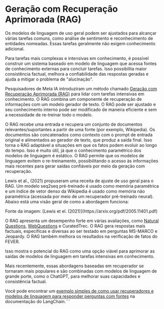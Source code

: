 # Geração com Recuperação Aprimorada (RAG)


Os modelos de linguagem de uso geral podem ser ajustados para alcançar várias tarefas comuns, como análise de sentimento e reconhecimento de entidades nomeadas. Essas tarefas geralmente não exigem conhecimento adicional.

Para tarefas mais complexas e intensivas em conhecimento, é possível construir um sistema baseado em modelo de linguagem que acessa fontes de conhecimento externas para concluir tarefas. Isso possibilita maior consistência factual, melhora a confiabilidade das respostas geradas e ajuda a mitigar o problema de "alucinação".

Pesquisadores de Meta IA introduziram um método chamado [Geração com Recuperação Aprimorada (RAG)](https://ai.facebook.com/blog/retrieval-augmented-generation-streamlining-the-creation-of-intelligent-natural-language-processing-models/) para lidar com tarefas intensivas em conhecimento. O RAG combina um componente de recuperação de informações com um modelo gerador de texto. O RAG pode ser ajustado e seu conhecimento interno pode ser modificado de maneira eficiente e sem a necessidade de re-treinar todo o modelo.

O RAG recebe uma entrada e recupera um conjunto de documentos relevantes/suportantes a partir de uma fonte (por exemplo, Wikipedia). Os documentos são concatenados como contexto com o prompt de entrada original e alimentados ao gerador de texto, que produz a saída final. Isso torna o RAG adaptável a situações em que os fatos podem evoluir ao longo do tempo. Isso é muito útil, já que o conhecimento paramétrico dos modelos de linguagem é estático. O RAG permite que os modelos de linguagem evitem o re-treinamento, possibilitando o acesso às informações mais recentes para gerar saídas confiáveis por meio da geração com recuperação.

Lewis et al., (2021) propuseram uma receita de ajuste de uso geral para o RAG. Um modelo seq2seq pré-treinado é usado como memória paramétrica e um índice de vetor denso da Wikipedia é usado como memória não paramétrica (acessada por meio de um recuperador pré-treinado neural). Abaixo está uma visão geral de como a abordagem funciona:

<Screenshot src={RAG} alt="RAG" />
Fonte da imagem: [Lewis et el. (2021)](https://arxiv.org/pdf/2005.11401.pdf) 

O RAG apresenta um desempenho forte em várias avaliações, como [Natural Questions](https://ai.google.com/research/NaturalQuestions), [WebQuestions](https://paperswithcode.com/dataset/webquestions) e CuratedTrec. O RAG gera respostas mais factuais, específicas e diversas ao ser testado em perguntas MS-MARCO e Jeopardy. O RAG também melhora os resultados na verificação de fatos do FEVER.

Isso mostra o potencial do RAG como uma opção viável para aprimorar as saídas de modelos de linguagem em tarefas intensivas em conhecimento.

Mais recentemente, essas abordagens baseadas em recuperador se tornaram mais populares e são combinadas com modelos de linguagem de grande porte, como o ChatGPT, para melhorar suas capacidades e consistência factual.

Você pode encontrar um [exemplo simples de como usar recuperadores e modelos de linguagem para responder perguntas com fontes](https://python.langchain.com/en/latest/modules/chains/index_examples/vector_db_qa_with_sources.html) na documentação do LangChain.```
